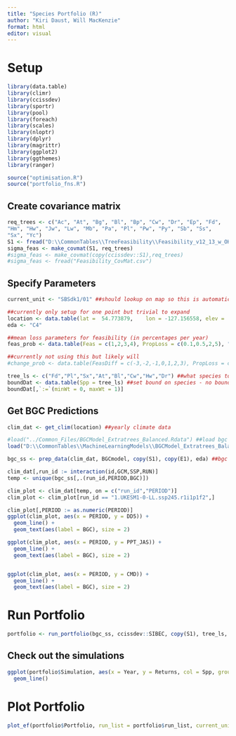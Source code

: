 ```yaml
---
title: "Species Portfolio (R)"
author: "Kiri Daust, Will MacKenzie"
format: html
editor: visual
---
```


# Setup

```r
library(data.table)
library(climr)
library(ccissdev)
library(sportr)
library(pool)
library(foreach)
library(scales)
library(nloptr)
library(dplyr)
library(magrittr)
library(ggplot2)
library(ggthemes)
library(ranger)

source("optimisation.R")
source("portfolio_fns.R")
```

## Create covariance matrix

```r
req_trees <- c("Ac", "At", "Bg", "Bl", "Bp", "Cw", "Dr", "Ep", "Fd", 
"Hm", "Hw", "Jw", "Lw", "Mb", "Pa", "Pl", "Pw", "Py", "Sb", "Ss", 
"Sx", "Yc")
S1 <- fread("D:\\CommonTables\\TreeFeasibility\\Feasibility_v12_13_w_OHR.csv")
sigma_feas <- make_covmat(S1, req_trees)
#sigma_feas <- make_covmat(copy(ccissdev::S1),req_trees)
#sigma_feas <- fread("Feasibility_CovMat.csv")
```

## Specify Parameters

```r
current_unit <- "SBSdk1/01" ##should lookup on map so this is automatic

##currently only setup for one point but trivial to expand
location <- data.table(lat =  54.773879,	lon = -127.156558, elev =	500, id = 1)
eda <- "C4"

##mean loss parameters for feasibility (in percentages per year)
feas_prob <- data.table(Feas = c(1,2,3,4), PropLoss = c(0.1,0.5,2,5), "NoMort" = c(95,85,60,40))

##currently not using this but likely will
#change_prob <- data.table(FeasDiff = c(-3,-2,-1,0,1,2,3), PropLoss = c(0,0,0,0,1,1,1))

tree_ls <- c("Fd","Pl","Sx","At","Bl","Cw","Hw","Dr") ##what species to include
boundDat <- data.table(Spp = tree_ls) ##set bound on species - no bounds by default
boundDat[,`:=`(minWt = 0, maxWt = 1)]

```

## Get BGC Predictions

```r
clim_dat <- get_clim(location) ##yearly climate data

#load("../Common_Files/BGCModel_Extratrees_Balanced.Rdata") ##load bgc model
load("D:\\CommonTables\\MachineLearningModels\\BGCModel_Extratrees_Balanced.Rdata") ##load bgc model

bgc_ss <- prep_data(clim_dat, BGCmodel, copy(S1), copy(E1), eda) ##bgc predictions

clim_dat[,run_id := interaction(id,GCM,SSP,RUN)]
temp <- unique(bgc_ss[,.(run_id,PERIOD,BGC)])

clim_plot <- clim_dat[temp, on = c("run_id","PERIOD")]
clim_plot <- clim_plot[run_id == "1.UKESM1-0-LL.ssp245.r1i1p1f2",]

clim_plot[,PERIOD := as.numeric(PERIOD)]
ggplot(clim_plot, aes(x = PERIOD, y = DD5)) +
  geom_line() +
  geom_text(aes(label = BGC), size = 2)

ggplot(clim_plot, aes(x = PERIOD, y = PPT_JAS)) +
  geom_line() +
  geom_text(aes(label = BGC), size = 2)


ggplot(clim_plot, aes(x = PERIOD, y = CMD)) +
  geom_line() +
  geom_text(aes(label = BGC), size = 2)
```

# Run Portfolio

```r
portfolio <- run_portfolio(bgc_ss, ccissdev::SIBEC, copy(S1), tree_ls, feas_prob, sigma = sigma_feas) ##sigma = NULL calculate covariance on simulations; set sigma = sigma_feas (calculated above) to use specific covariance matrix
```

## Check out the simulations

```r
ggplot(portfolio$Simulation, aes(x = Year, y = Returns, col = Spp, group = interaction(It, Spp))) +
  geom_line()
```

# Plot Portfolio

```r
plot_ef(portfolio$Portfolio, run_list = portfolio$run_list, current_unit = current_unit, returnValue = 0.9)
```
